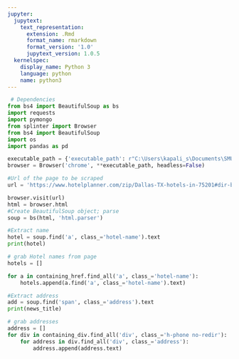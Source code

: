 ```yaml
---
jupyter:
  jupytext:
    text_representation:
      extension: .Rmd
      format_name: rmarkdown
      format_version: '1.0'
      jupytext_version: 1.0.5
  kernelspec:
    display_name: Python 3
    language: python
    name: python3
---
```


```python
 # Dependencies
from bs4 import BeautifulSoup as bs
import requests
import pymongo
from splinter import Browser
from bs4 import BeautifulSoup
import os
import pandas as pd

```

```python
executable_path = {'executable_path': r"C:\Users\kapali_s\Documents\SMU\chromedriver.exe"}
browser = Browser('chrome', **executable_path, headless=False)
```

```python
#Url of the page to be scraped
url = 'https://www.hotelplanner.com/zip/Dallas-TX-hotels-in-75201#dir-bar'

browser.visit(url)
html = browser.html
#Create BeautifulSoup object; parse 
soup = bs(html, 'html.parser')
```

```python
#Extract name
hotel = soup.find('a', class_='hotel-name').text
print(hotel)
```

```python
# grab Hotel names from page
hotels = []

for a in containing_href.find_all('a', class_='hotel-name'):
    hotels.append(a.find('a', class_='hotel-name').text)
```

```python
#Extract address
add = soup.find('span', class_='address').text
print(news_title)
```

```python
# grab addresses
address = []
for div in containing_div.find_all('div', class_='h-phone no-redir'):
    for address in div.find_all('div', class_='address'):
        address.append(address.text)
        
```
